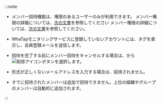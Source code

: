:::note

- メンバー招待機能は、<Cmdname sid="member_management" className="b600" />権限のあるユーザーのみが利用できます。 メンバー権限の詳細については、[次の文書](project-structure#project-auth)を参照してください メンバー権限の詳細については、[次の文書](../project/project-structure#project-auth)を参照してください。

- WhaTapモニタリングサービスに登録していないアカウントには、<code><Cmdname sid="new_account" /></code>タグを表示し、会員登録メールを送信します。

- 招待を完了する前にメンバー招待をキャンセルする場合は、<Cmdname sid="member_invite_list" className="uitext" replace="({length})" />から![削除アイコン](/img/ico-trash-red.svg)ボタンを選択します。

- 形式が正しくないメールアドレスを入力する場合は、招待されません。

- すでに招待されたメンバーは追加で招待できません。上位の組織やグループのメンバーは自動的に追加されます。

:::
